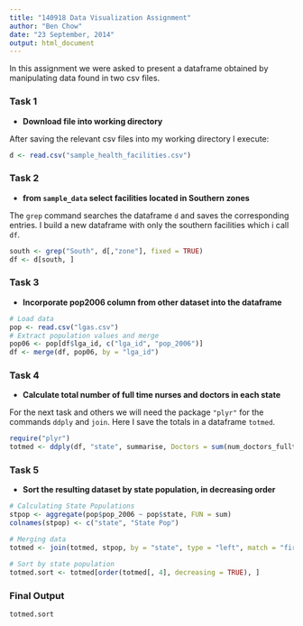 ```yaml
---
title: "140918 Data Visualization Assignment"
author: "Ben Chow"
date: "23 September, 2014"
output: html_document
---
```


In this assignment we were asked to present a dataframe obtained by manipulating data found in two csv files.

### Task 1 ###
+ **Download file into working directory**

After saving the relevant csv files into my working directory I execute:
```r
d <- read.csv("sample_health_facilities.csv")
```

### Task 2 ###
+ **from `sample_data` select facilities located in Southern zones**

The `grep` command searches the dataframe `d` and saves the corresponding entries. I build a new dataframe with only the southern facilities which i call `df`.

```r
south <- grep("South", d[,"zone"], fixed = TRUE)
df <- d[south, ]
```

### Task 3 ###
+ **Incorporate pop2006 column from other dataset into the dataframe**
```r
# Load data
pop <- read.csv("lgas.csv")
# Extract population values and merge
pop06 <- pop[df$lga_id, c("lga_id", "pop_2006")]
df <- merge(df, pop06, by = "lga_id")
```

### Task 4 ###
+ **Calculate total number of full time nurses and doctors in each state**

For the next task and others we will need the package `"plyr"` for the commands `ddply` and `join`. Here I save the totals in a dataframe `totmed`.

```r
require("plyr")
totmed <- ddply(df, "state", summarise, Doctors = sum(num_doctors_fulltime, na.rm = TRUE), Nurses = sum(num_nurses_fulltime, na.rm = TRUE))
```

### Task 5 ###
+ **Sort the resulting dataset by state population, in decreasing order**
```r
# Calculating State Populations
stpop <- aggregate(pop$pop_2006 ~ pop$state, FUN = sum)
colnames(stpop) <- c("state", "State Pop")

# Merging data
totmed <- join(totmed, stpop, by = "state", type = "left", match = "first")

# Sort by state population
totmed.sort <- totmed[order(totmed[, 4], decreasing = TRUE), ]
```


### Final Output ###
```r
totmed.sort
```


